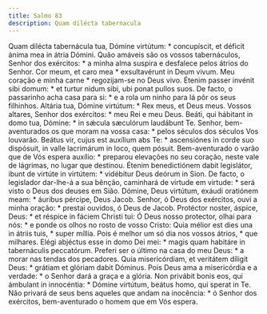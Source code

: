 ```yaml
---
title: Salmo 83
description: Quam dilécta tabernacula
---
```


<div class="side-by-side not-content">
  <span>
    Quam dilécta tabernácula tua, Dómine virtútum: * concupíscit, et déficit
    ánima mea in átria Dómini.
  </span>
  <span>
    Quão amáveis são os vossos tabernáculos, Senhor dos exércitos: * a minha
    alma suspira e desfalece pelos átrios do Senhor.
  </span>
  <span>
    Cor meum, et caro mea * exsultavérunt in Deum vivum.
  </span>
  <span>
    Meu coração e minha carne * regozijam-se no Deus vivo.
  </span>
  <span>
    Étenim passer invénit sibi domum: * et turtur nidum sibi, ubi ponat pullos
    suos.
  </span>
  <span>
    De facto, o passarinho acha casa para si: * e a rola um ninho para lá pôr os
    seus filhinhos.
  </span>
  <span>
    Altária tua, Dómine virtútum: * Rex meus, et Deus meus.
  </span>
  <span>
    Vossos altares, Senhor dos exércitos: * meu Rei e meu Deus.
  </span>
  <span>
    Beáti, qui hábitant in domo tua, Dómine: * in sǽcula sæculórum laudábunt Te.
  </span>
  <span>
    Senhor, bem-aventurados os que moram na vossa casa: * pelos séculos dos
    séculos Vos louvarão.
  </span>
  <span>
    Beátus vir, cujus est auxílium abs Te: * ascensiónes in corde suo dispósuit,
    in valle lacrimárum in loco, quem pósuit.
  </span>
  <span>
    Bem-aventurado o varão que de Vós espera auxílio: * preparou elevações no
    seu coração, neste vale de lágrimas, no lugar que destinou.
  </span>
  <span>
    Étenim benedictiónem dabit legislátor, ibunt de virtúte in virtútem: *
    vidébitur Deus deórum in Sion.
  </span>
  <span>
    De facto, o legislador dar-lhe-á a sua bênção, caminhará de virtude em
    virtude: * será visto o Deus dos deuses em Sião.
  </span>
  <span>
    Dómine, Deus virtútum, exáudi oratiónem meam: * áuribus pércipe, Deus Jacob.
  </span>
  <span>
    Senhor, ó Deus dos exércitos, ouvi a minha oração: * prestai ouvidos, ó Deus
    de Jacob.
  </span>
  <span>
    Protéctor noster, áspice, Deus: * et réspice in fáciem Christi tui:
  </span>
  <span>
    Ó Deus nosso protector, olhai para nós: * e ponde os olhos no rosto de vosso
    Cristo:
  </span>
  <span>
    Quia mélior est dies una in átriis tuis, * super míllia.
  </span>
  <span>
    Pois é melhor um só dia nos vossos átrios, * que milhares.
  </span>
  <span>
    Elégi abjéctus esse in domo Dei mei: * magis quam habitáre in tabernáculis
    peccatórum.
  </span>
  <span>
    Preferi ser o último na casa do meu Deus: * a morar nas tendas dos
    pecadores.
  </span>
  <span>
    Quia misericórdiam, et veritátem díligit Deus: * grátiam et glóriam dabit
    Dóminus.
  </span>
  <span>
    Pois Deus ama a misericórdia e a verdade: * o Senhor dará a graça e a
    glória.
  </span>
  <span>
    Non privábit bonis eos, qui ámbulant in innocéntia: * Dómine virtútum,
    beátus homo, qui sperat in Te.
  </span>
  <span>
    Não privará de seus bens aqueles que andam na inocência: * ó Senhor dos
    exércitos, bem-aventurado o homem que em Vós espera.
  </span>
</div>
